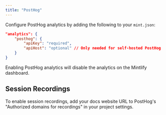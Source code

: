 ```yaml
---
title: "PostHog"
---
```


Configure PostHog analytics by adding the following to your `mint.json`:

<CodeGroup>

```json mint.json
"analytics": {
    "posthog": {
        "apiKey": "required",
        "apiHost": "optional" // Only needed for self-hosted PostHog
    }
}
```

</CodeGroup>

<Warning>
    Enabling PostHog analytics will disable the analytics on the Mintlify dashboard.
</Warning>

## Session Recordings

To enable session recordings, add your docs website URL to PostHog's "Authorized domains for recordings" in your project settings.